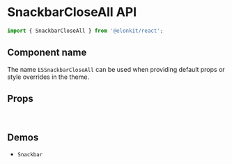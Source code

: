 
<Meta title="Components API/SnackbarCloseAll" />

# SnackbarCloseAll API

```js
import { SnackbarCloseAll } from '@elonkit/react';
```

## Component name

The name `ESSnackbarCloseAll` can be used when providing default props or style overrides in the theme.

## Props

<TableInterface name="SnackbarCloseAllProps" variant="props" />

<br />

## Demos

<ul>
  <li>
    <LinkTo kind="components-snackbar" story="demo">
      <code>Snackbar</code>
    </LinkTo>
  </li>
</ul>
